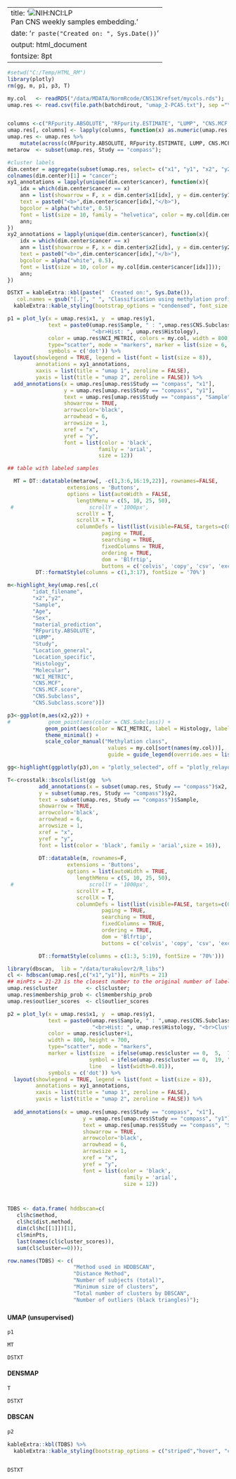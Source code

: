 
---
title: '![NIH:NCI:LP](/data/MDATA/NormRcode/FixedCNSset/NCIlogo.png)<br> Pan CNS weekly samples embedding.'
date: '`r paste("Created on: ", Sys.Date())`'
output: html_document
fontsize: 8pt
---

```{r umap data,  echo=FALSE,error=FALSE,message=FALSE,warning=FALSE}
#setwd("C:/Temp/HTML_RM")
library(plotly)
rm(gg, m, p1, p3, T)

my.col   <- readRDS("/data/MDATA/NormRcode/CNS13Krefset/mycols.rds");
umap.res <- read.csv(file.path(batchdirout, "umap_2-PCA5.txt"), sep ="\t");


columns <-c("RFpurity.ABSOLUTE", "RFpurity.ESTIMATE", "LUMP", "CNS.MCF.score", "CNS.Subclass.score")
umap.res[, columns] <- lapply(columns, function(x) as.numeric(umap.res[[x]]))
umap.res <- umap.res %>% 
    mutate(across(c(RFpurity.ABSOLUTE, RFpurity.ESTIMATE, LUMP, CNS.MCF.score, CNS.Subclass.score), ~ round(., 2)))
metarow  <- subset(umap.res, Study == "compass");

#cluster labels
dim.center = aggregate(subset(umap.res, select= c("x1", "y1", "x2", "y2")), list(umap.res$NCI_METRIC), median);
colnames(dim.center)[1] = "cancer";
xy1_annotations = lapply(unique(dim.center$cancer), function(x){
    idx = which(dim.center$cancer == x)
    ann = list(showarrow = F, x = dim.center$x1[idx], y = dim.center$y1[idx],
    text = paste0("<b>",dim.center$cancer[idx],"</b>"),
    bgcolor = alpha("white", 0.5),
    font = list(size = 10, family = "helvetica", color = my.col[dim.center$cancer[idx]]));
    ann;
})
xy2_annotations = lapply(unique(dim.center$cancer), function(x){
    idx = which(dim.center$cancer == x)
    ann = list(showarrow = F, x = dim.center$x2[idx], y = dim.center$y2[idx],
    text = paste0("<b>",dim.center$cancer[idx],"</b>"),
    bgcolor = alpha("white", 0.5),
    font = list(size = 10, color = my.col[dim.center$cancer[idx]]));
    ann;
})

```

```{r disclaimer, warning=F, message=F, echo=F}
DSTXT = kableExtra::kbl(paste("  Created on:", Sys.Date()), 
   col.names = gsub("[.]", " ", "Classification using methylation profiling is a research tool under development, it is not verified and has not been clinically validated. Implementation of the results in a clinical setting is in the sole responsibility of the treating physician.")) %>%
  kableExtra::kable_styling(bootstrap_options = "condensed", font_size = 8)

```

```{r umap1 code, echo=FALSE,error=FALSE,message=FALSE,warning=FALSE}
p1 = plot_ly(x = umap.res$x1, y  = umap.res$y1, 
             text = paste0(umap.res$Sample, " : ",umap.res$CNS.Subclass," : ", umap.res$CNS.Subclass.score,
                           "<br>Hist: ", umap.res$Histology), 
             color = umap.res$NCI_METRIC, colors = my.col, width = 800, height = 700,
             type="scatter", mode = "markers", marker = list(size = 6, line = list(width=0.01)),
             symbols = c('dot')) %>%
  layout(showlegend = TRUE, legend = list(font = list(size = 8)),
         annotations = xy1_annotations,
         xaxis = list(title = "umap 1", zeroline = FALSE),
         yaxis = list(title = "umap 2", zeroline = FALSE)) %>%
  add_annotations(x = umap.res[umap.res$Study == "compass", "x1"],
                  y = umap.res[umap.res$Study == "compass", "y1"],
                  text = umap.res[umap.res$Study == "compass", "Sample"],
                  showarrow = TRUE,
                  arrowcolor='black',
                  arrowhead = 6,
                  arrowsize = 1,
                  xref = "x",
                  yref = "y",
                  font = list(color = 'black',
                             family = 'arial',
                             size = 12))

## table with labeled samples

  MT = DT::datatable(metarow[, -c(1,3:6,16:19,22)], rownames=FALSE, 
                   extensions = 'Buttons',
                   options = list(autoWidth = FALSE,
                      lengthMenu = c(5, 10, 25, 50),
 #		                  scrollY = '1000px',
                      scrollY = T, 
                      scrollX = T,
                      columnDefs = list(list(visible=FALSE, targets=c(0,2,4:9,11,13,16))),
 				              paging = TRUE,
 				              searching = TRUE,
 				              fixedColumns = TRUE,
 				              ordering = TRUE,
 				              dom = 'Blfrtip',
 				              buttons = c('colvis', 'copy', 'csv', 'excel'))) %>%
		 DT::formatStyle(columns = c(1,3:17), fontSize = '70%')

```

```{r densmap code, echo=FALSE,error=T,message=FALSE,warning=FALSE}

m<-highlight_key(umap.res[,c(
        "idat_filename",
        "x2","y2",
        "Sample",
        "Age",
        "Sex", 
        "material_prediction",
        "RFpurity.ABSOLUTE",
        "LUMP",
        "Study",
        "Location_general",  
        "Location_specific",  
        "Histology",
        "Molecular", 
        "NCI_METRIC",         
        "CNS.MCF",
        "CNS.MCF.score", 
        "CNS.Subclass",
        "CNS.Subclass.score")])

p3<-ggplot(m,aes(x2,y2)) +
#            geom_point(aes(color = CNS.Subclass)) +
            geom_point(aes(color = NCI_METRIC, label = Histology, label2 = Molecular, label3 = Sample)) +
            theme_minimal() +
            scale_color_manual("Methylation class", 
                                values = my.col[sort(names(my.col))], 
                                guide = guide_legend(override.aes = list(shape = 19))) 

gg<-highlight(ggplotly(p3),on = "plotly_selected", off = "plotly_relayout")

T<-crosstalk::bscols(list(gg  %>%
          add_annotations(x = subset(umap.res, Study == "compass")$x2,
          y = subset(umap.res, Study == "compass")$y2,
          text = subset(umap.res, Study == "compass")$Sample,
          showarrow = TRUE,
          arrowcolor='black',
          arrowhead = 6,
          arrowsize = 1,
          xref = "x",
          yref = "y",
          font = list(color = 'black', family = 'arial',size = 16)),
          
          DT::datatable(m, rownames=F, 
                   extensions = 'Buttons',
                   options = list(autoWidth = TRUE,
                      lengthMenu = c(5, 10, 25, 50),
 #		                  scrollY = '1000px',
                      scrollY = T, 
                      scrollX = T,
                      columnDefs = list(list(visible=FALSE, targets=c(0:2,5:11,13,16))),
 				              paging = TRUE,
 				              searching = TRUE,
 				              fixedColumns = TRUE,
 				              ordering = TRUE,
 				              dom = 'Blfrtip',
 				              buttons = c('colvis', 'copy', 'csv', 'excel'))) %>%

          DT::formatStyle(columns = c(1:3, 5:19), fontSize = '70%')))

```

```{r dbscan code, echo=FALSE,error=FALSE,message=FALSE,warning=FALSE}
library(dbscan,  lib = "/data/turakulovr2/R_libs")
cl <- hdbscan(umap.res[,c("x1","y1")], minPts = 21)
## minPts = 21-23 is the closest number to the original number of labels
umap.res$cluster         <- cl$cluster;
umap.res$membership_prob <- cl$membership_prob
umap.res$outlier_scores  <- cl$outlier_scores

p2 = plot_ly(x = umap.res$x1, y  = umap.res$y1, 
             text = paste0(umap.res$Sample, " : ",umap.res$CNS.Subclass," : ", umap.res$CNS.Subclass.score,
                           "<br>Hist: ", umap.res$Histology, "<br>ClustNscore: ", umap.res$cluster," | ", round(umap.res$membership_prob,2)), 
             color = umap.res$cluster+1, 
			 width = 800, height = 700,
             type="scatter", mode = "markers",
			 marker = list(size  = ifelse(umap.res$cluster == 0,  5,  7), # Decrease size of noise dots
			              symbol = ifelse(umap.res$cluster == 0,  19, "circle"), # Mark noise as star
			              line   = list(width=0.01)),
             symbols = c('dot')) %>%
  layout(showlegend = TRUE, legend = list(font = list(size = 8)),
         annotations = xy1_annotations,
         xaxis = list(title = "umap 1", zeroline = FALSE),
         yaxis = list(title = "umap 2", zeroline = FALSE)) %>%
  
  add_annotations(x = umap.res[umap.res$Study == "compass", "x1"],
                        y = umap.res[umap.res$Study == "compass", "y1"],
                        text = umap.res[umap.res$Study == "compass", "Sample"],
                        showarrow = TRUE,
                        arrowcolor='black',
                        arrowhead = 6,
                        arrowsize = 1,
                        xref = "x",
                        yref = "y",
                        font = list(color = 'black',
                                     family = 'arial',
                                     size = 12))



TDBS <- data.frame( hddbscan=c(
   cl$hc$method, 
   cl$hc$dist.method,
   dim(cl$hc[[1]])[1], 
   cl$minPts,
   last(names(cl$cluster_scores)),
   sum(cl$cluster==0)));

row.names(TDBS) <- c(
					 "Method used in HDDBSCAN", 
					 "Distance Method", 
					 "Number of subjects (total)", 
					 "Minimum size of clusters", 
					 "Total number of clusters by DBSCAN", 
					 "Number of outliers (black triangles)");


```



### {.tabset}


#### UMAP (unsupervised)
```{r umap figure1, echo=FALSE, error=FALSE, message=FALSE, warning=FALSE}
p1

MT

DSTXT

```

#### DENSMAP
```{r display_densimap, warning=F, message=F, echo=F}
T

DSTXT

```



#### DBSCAN
```{r dbscan, warning=F, message=F, echo=F}
p2

kableExtra::kbl(TDBS) %>%
  kableExtra::kable_styling(bootstrap_options = c("striped","hover", "condensed"), font_size = 8)


DSTXT

```


